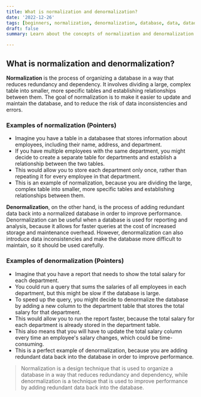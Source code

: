 ```yaml
---
title: What is normalization and denormalization? 
date: '2022-12-26'
tags: [beginners, normalization, denormalization, database, data, dataops,]
draft: false
summary: Learn about the concepts of normalization and denormalization in database design.

---
```


## What is normalization and denormalization?

**Normalization** is the process of organizing a database in a way that reduces redundancy and dependency. It involves dividing a large, complex table into smaller, more specific tables and establishing relationships between them. The goal of normalization is to make it easier to update and maintain the database, and to reduce the risk of data inconsistencies and errors.

### Examples of normalization (Pointers)

- Imagine you have a table in a databasee that stores information about employees, including their name, address, and department. 
- If you have multiple employees with the same department, you might decide to create a separate table for departments and establish a relationship between the two tables. 
- This would allow you to store each department only once, rather than repeating it for every employee in that department. 
- This is an example of normalization, because you are dividing the large, complex table into smaller, more specific tables and establishing relationships between them.

**Denormalization**, on the other hand, is the process of adding redundant data back into a normalized database in order to improve performance. Denormalization can be useful when a database is used for reporting and analysis, because it allows for faster queries at the cost of increased storage and maintenance overhead. However, denormalization can also introduce data inconsistencies and make the database more difficult to maintain, so it should be used carefully.

### Examples of denormalization (Pointers)

- Imagine that you have a report that needs to show the total salary for each department. 
- You could run a query that sums the salaries of all employees in each department, but this might be slow if the database is large. 
- To speed up the query, you might decide to denormalize the database by adding a new column to the department table that stores the total salary for that department. 
- This would allow you to run the report faster, because the total salary for each department is already stored in the department table. 
- This also means that you will have to update the total salary column every time an employee's salary changes, which could be time-consuming. 
- This is a perfect example of denormalization, because you are adding redundant data back into the database in order to improve performance.

> Normalization is a design technique that is used to organize a database in a way that reduces redundancy and dependency, while denormalization is a technique that is used to improve performance by adding redundant data back into the database.

